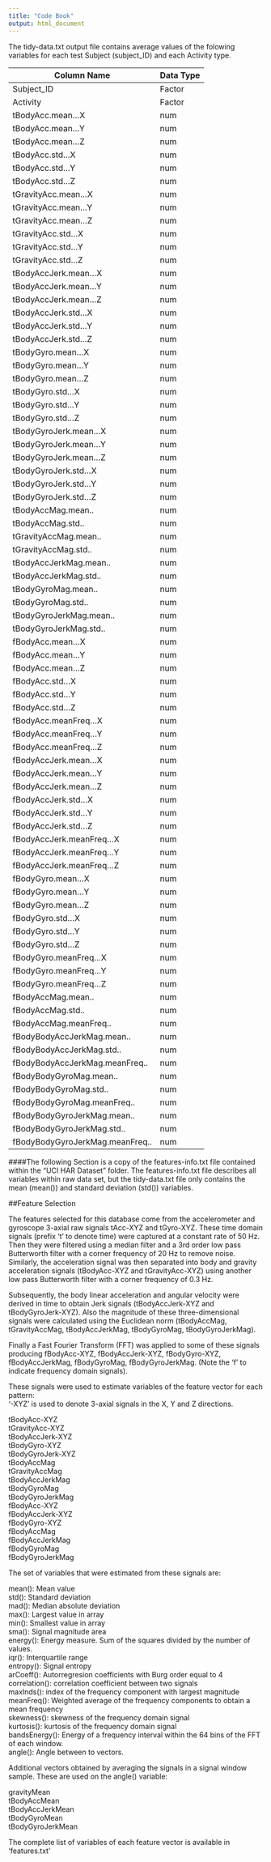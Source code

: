 ```yaml
---
title: "Code Book"
output: html_document
---
```


The tidy-data.txt output file contains average values of the folowing variables for each test Subject (subject_ID) and each Activity type. 



Column Name                   |  Data Type   
----------------------------- | ------------
Subject_ID                    |  Factor     
Activity                      |  Factor     
tBodyAcc.mean...X             |  num        
tBodyAcc.mean...Y             |  num        
tBodyAcc.mean...Z             |  num        
tBodyAcc.std...X              |  num        
tBodyAcc.std...Y              |  num        
tBodyAcc.std...Z              |  num        
tGravityAcc.mean...X          |  num        
tGravityAcc.mean...Y          |  num        
tGravityAcc.mean...Z          |  num        
tGravityAcc.std...X           |  num        
tGravityAcc.std...Y           |  num        
tGravityAcc.std...Z           |  num        
tBodyAccJerk.mean...X         |  num        
tBodyAccJerk.mean...Y         |  num        
tBodyAccJerk.mean...Z         |  num        
tBodyAccJerk.std...X          |  num        
tBodyAccJerk.std...Y          |  num        
tBodyAccJerk.std...Z          |  num        
tBodyGyro.mean...X            |  num        
tBodyGyro.mean...Y            |  num        
tBodyGyro.mean...Z            |  num        
tBodyGyro.std...X             |  num        
tBodyGyro.std...Y             |  num        
tBodyGyro.std...Z             |  num        
tBodyGyroJerk.mean...X        |  num        
tBodyGyroJerk.mean...Y        |  num        
tBodyGyroJerk.mean...Z        |  num        
tBodyGyroJerk.std...X         |  num        
tBodyGyroJerk.std...Y         |  num        
tBodyGyroJerk.std...Z         | num        
tBodyAccMag.mean..            |  num        
tBodyAccMag.std..             |  num        
tGravityAccMag.mean..         |  num        
tGravityAccMag.std..          |  num        
tBodyAccJerkMag.mean..        |  num        
tBodyAccJerkMag.std..         |  num        
tBodyGyroMag.mean..           |  num        
tBodyGyroMag.std..            |  num        
tBodyGyroJerkMag.mean..       |  num        
tBodyGyroJerkMag.std..        |  num        
fBodyAcc.mean...X             |  num        
fBodyAcc.mean...Y             |  num        
fBodyAcc.mean...Z             |  num        
fBodyAcc.std...X              |  num        
fBodyAcc.std...Y              |  num        
fBodyAcc.std...Z              |  num        
fBodyAcc.meanFreq...X         |  num        
fBodyAcc.meanFreq...Y         |  num        
fBodyAcc.meanFreq...Z         |  num        
fBodyAccJerk.mean...X         |  num        
fBodyAccJerk.mean...Y         |  num        
fBodyAccJerk.mean...Z         |  num        
fBodyAccJerk.std...X          |  num        
fBodyAccJerk.std...Y          |  num        
fBodyAccJerk.std...Z          |  num        
fBodyAccJerk.meanFreq...X     |  num        
fBodyAccJerk.meanFreq...Y     |  num        
fBodyAccJerk.meanFreq...Z     |  num        
fBodyGyro.mean...X            |  num        
fBodyGyro.mean...Y            |  num        
fBodyGyro.mean...Z            |  num        
fBodyGyro.std...X             |  num        
fBodyGyro.std...Y             | num        
fBodyGyro.std...Z             |  num        
fBodyGyro.meanFreq...X        |  num        
fBodyGyro.meanFreq...Y        |  num        
fBodyGyro.meanFreq...Z        |  num        
fBodyAccMag.mean..            |  num        
fBodyAccMag.std..             |  num        
fBodyAccMag.meanFreq..        |  num        
fBodyBodyAccJerkMag.mean..    |  num        
fBodyBodyAccJerkMag.std..     |  num        
fBodyBodyAccJerkMag.meanFreq..|  num        
fBodyBodyGyroMag.mean..       |  num        
fBodyBodyGyroMag.std..        |  num        
fBodyBodyGyroMag.meanFreq..   |  num        
fBodyBodyGyroJerkMag.mean..   |  num        
fBodyBodyGyroJerkMag.std..    |  num        
fBodyBodyGyroJerkMag.meanFreq..| num        
  
  
    
      
        
####The following Section is a copy of the features-info.txt file contained within the "UCI HAR Dataset" folder. The features-info.txt file describes all variables within raw data set, but the tidy-data.txt file only contains the mean (mean()) and standard deviation (std()) variables.

##Feature Selection 

The features selected for this database come from the accelerometer and gyroscope 3-axial raw signals tAcc-XYZ and tGyro-XYZ. These time domain signals (prefix 't' to denote time) were captured at a constant rate of 50 Hz. Then they were filtered using a median filter and a 3rd order low pass Butterworth filter with a corner frequency of 20 Hz to remove noise. Similarly, the acceleration signal was then separated into body and gravity acceleration signals (tBodyAcc-XYZ and tGravityAcc-XYZ) using another low pass Butterworth filter with a corner frequency of 0.3 Hz. 

Subsequently, the body linear acceleration and angular velocity were derived in time to obtain Jerk signals (tBodyAccJerk-XYZ and tBodyGyroJerk-XYZ). Also the magnitude of these three-dimensional signals were calculated using the Euclidean norm (tBodyAccMag, tGravityAccMag, tBodyAccJerkMag, tBodyGyroMag, tBodyGyroJerkMag). 

Finally a Fast Fourier Transform (FFT) was applied to some of these signals producing fBodyAcc-XYZ, fBodyAccJerk-XYZ, fBodyGyro-XYZ, fBodyAccJerkMag, fBodyGyroMag, fBodyGyroJerkMag. (Note the 'f' to indicate frequency domain signals). 

These signals were used to estimate variables of the feature vector for each pattern:  
'-XYZ' is used to denote 3-axial signals in the X, Y and Z directions.

tBodyAcc-XYZ  
tGravityAcc-XYZ  
tBodyAccJerk-XYZ  
tBodyGyro-XYZ  
tBodyGyroJerk-XYZ  
tBodyAccMag  
tGravityAccMag  
tBodyAccJerkMag  
tBodyGyroMag  
tBodyGyroJerkMag  
fBodyAcc-XYZ  
fBodyAccJerk-XYZ  
fBodyGyro-XYZ  
fBodyAccMag  
fBodyAccJerkMag  
fBodyGyroMag  
fBodyGyroJerkMag  

The set of variables that were estimated from these signals are:   

mean(): Mean value  
std(): Standard deviation  
mad(): Median absolute deviation   
max(): Largest value in array  
min(): Smallest value in array  
sma(): Signal magnitude area  
energy(): Energy measure. Sum of the squares divided by the number of values.   
iqr(): Interquartile range   
entropy(): Signal entropy  
arCoeff(): Autorregresion coefficients with Burg order equal to 4  
correlation(): correlation coefficient between two signals  
maxInds(): index of the frequency component with largest magnitude  
meanFreq(): Weighted average of the frequency components to obtain a mean frequency  
skewness(): skewness of the frequency domain signal   
kurtosis(): kurtosis of the frequency domain signal   
bandsEnergy(): Energy of a frequency interval within the 64 bins of the FFT of each window.  
angle(): Angle between to vectors.  

Additional vectors obtained by averaging the signals in a signal window sample. These are used on the angle() variable:  

gravityMean  
tBodyAccMean  
tBodyAccJerkMean  
tBodyGyroMean  
tBodyGyroJerkMean  

The complete list of variables of each feature vector is available in 'features.txt'


